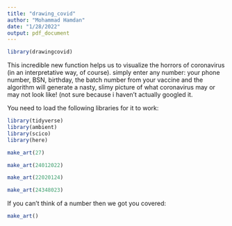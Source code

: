 ```yaml
---
title: "drawing_covid"
author: "Mohammad Hamdan"
date: "1/28/2022"
output: pdf_document
---
```


```r
library(drawingcovid)
```

This incredible new function helps us to visualize the horrors of coronavirus (in an interpretative way, of course). simply enter any number: your phone number, BSN, birthday, the batch number from your vaccine and the algorithm will generate a nasty, slimy picture of what coronavirus may or may not look like! (not sure because i haven't actually googled it.

You need to load the following libraries for it to work:
```r
library(tidyverse)
library(ambient)
library(scico)
library(here)
```

```r
make_art(27)
```

```r
make_art(24012022) 
```

```r
make_art(22020124)
```

```r
make_art(24348023) 
```

\newpage
If you can't think of a number then we got you covered:
```r
make_art() 
```
